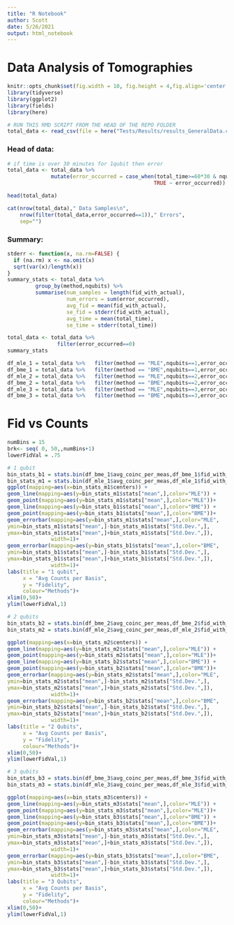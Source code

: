 ```yaml
---
title: "R Notebook"
author: Scott
date: 5/26/2021
output: html_notebook
---
```

# Data Analysis of Tomographies
```r
knitr::opts_chunk$set(fig.width = 10, fig.height = 4,fig.align='center',echo=FALSE,warning=FALSE)
library(tidyverse)
library(ggplot2)
library(fields)
library(here)

# RUN THIS RMD SCRIPT FROM THE HEAD OF THE REPO FOLDER
total_data <- read_csv(file = here("Tests/Results/results_GeneralData.csv"))
```
### Head of data:
```r
# if time is over 30 minutes for 1qubit then error
total_data <- total_data %>%
              mutate(error_occurred = case_when(total_time>=60*30 & nqubits == 1 ~ TRUE,
                                               TRUE ~ error_occurred))

head(total_data)

cat(nrow(total_data)," Data Samples\n",
    nrow(filter(total_data,error_occurred==1))," Errors",
    sep="")
```
### Summary:
```r
stderr <- function(x, na.rm=FALSE) {
  if (na.rm) x <- na.omit(x)
  sqrt(var(x)/length(x))
}
summary_stats <- total_data %>%
         group_by(method,nqubits) %>%
         summarise(num_samples = length(fid_with_actual),
                   num_errors = sum(error_occurred),
                   avg_fid = mean(fid_with_actual),
                   se_fid = stderr(fid_with_actual),
                   avg_time = mean(total_time),
                   se_time = stderr(total_time))

total_data <- total_data %>%
                filter(error_occurred==0)
summary_stats
```

```r
df_mle_1 = total_data %>%   filter(method == "MLE",nqubits==1,error_occurred==0)
df_bme_1 = total_data %>%   filter(method == "BME",nqubits==1,error_occurred==0)
df_mle_2 = total_data %>%   filter(method == "MLE",nqubits==2,error_occurred==0)
df_bme_2 = total_data %>%   filter(method == "BME",nqubits==2,error_occurred==0)
df_mle_3 = total_data %>%   filter(method == "MLE",nqubits==3,error_occurred==0)
df_bme_3 = total_data %>%   filter(method == "BME",nqubits==3,error_occurred==0)
```

# Fid vs Counts
```r
numBins = 15
brk<- seq( 0, 50,,numBins+1)
lowerFidVal = .75

# 1 qubit
bin_stats_b1 = stats.bin(df_bme_1$avg_coinc_per_meas,df_bme_1$fid_with_actual,breaks = brk)
bin_stats_m1 = stats.bin(df_mle_1$avg_coinc_per_meas,df_mle_1$fid_with_actual,breaks = brk)
ggplot(mapping=aes(x=bin_stats_m1$centers)) +
geom_line(mapping=aes(y=bin_stats_m1$stats["mean",],color="MLE")) +
geom_point(mapping=aes(y=bin_stats_m1$stats["mean",],color="MLE"))+
geom_line(mapping=aes(y=bin_stats_b1$stats["mean",],color="BME")) +
geom_point(mapping=aes(y=bin_stats_b1$stats["mean",],color="BME"))+
geom_errorbar(mapping=aes(y=bin_stats_m1$stats["mean",],color="MLE",
ymin=bin_stats_m1$stats["mean",]-bin_stats_m1$stats["Std.Dev.",],
ymax=bin_stats_m1$stats["mean",]+bin_stats_m1$stats["Std.Dev.",]),
              width=1)+
geom_errorbar(mapping=aes(y=bin_stats_b1$stats["mean",],color="BME",
ymin=bin_stats_b1$stats["mean",]-bin_stats_b1$stats["Std.Dev.",],
ymax=bin_stats_b1$stats["mean",]+bin_stats_b1$stats["Std.Dev.",]),
              width=1)+
labs(title = "1 qubit",
     x = "Avg Counts per Basis",
     y = "Fidelity",
     colour="Methods")+
xlim(0,50)+
ylim(lowerFidVal,1)
```

```r
# 2 qubits
bin_stats_b2 = stats.bin(df_bme_2$avg_coinc_per_meas,df_bme_2$fid_with_actual,breaks = brk)
bin_stats_m2 = stats.bin(df_mle_2$avg_coinc_per_meas,df_mle_2$fid_with_actual,breaks = brk)

ggplot(mapping=aes(x=bin_stats_m2$centers)) +
geom_line(mapping=aes(y=bin_stats_m2$stats["mean",],color="MLE")) +
geom_point(mapping=aes(y=bin_stats_m2$stats["mean",],color="MLE"))+
geom_line(mapping=aes(y=bin_stats_b2$stats["mean",],color="BME")) +
geom_point(mapping=aes(y=bin_stats_b2$stats["mean",],color="BME"))+
geom_errorbar(mapping=aes(y=bin_stats_m2$stats["mean",],color="MLE",
ymin=bin_stats_m2$stats["mean",]-bin_stats_m2$stats["Std.Dev.",],
ymax=bin_stats_m2$stats["mean",]+bin_stats_m2$stats["Std.Dev.",]),
              width=1)+
geom_errorbar(mapping=aes(y=bin_stats_b2$stats["mean",],color="BME",
ymin=bin_stats_b2$stats["mean",]-bin_stats_b2$stats["Std.Dev.",],
ymax=bin_stats_b2$stats["mean",]+bin_stats_b2$stats["Std.Dev.",]),
              width=1)+
labs(title = "2 Qubits",
     x = "Avg Counts per Basis",
     y = "Fidelity",
     colour="Methods")+
xlim(0,50)+
ylim(lowerFidVal,1)
```

```r
# 3 qubits
bin_stats_b3 = stats.bin(df_bme_3$avg_coinc_per_meas,df_bme_3$fid_with_actual,breaks = brk)
bin_stats_m3 = stats.bin(df_mle_3$avg_coinc_per_meas,df_mle_3$fid_with_actual,breaks = brk)

ggplot(mapping=aes(x=bin_stats_m3$centers)) +
geom_line(mapping=aes(y=bin_stats_m3$stats["mean",],color="MLE")) +
geom_point(mapping=aes(y=bin_stats_m3$stats["mean",],color="MLE"))+
geom_line(mapping=aes(y=bin_stats_b3$stats["mean",],color="BME")) +
geom_point(mapping=aes(y=bin_stats_b3$stats["mean",],color="BME"))+
geom_errorbar(mapping=aes(y=bin_stats_m3$stats["mean",],color="MLE",
ymin=bin_stats_m3$stats["mean",]-bin_stats_m3$stats["Std.Dev.",],
ymax=bin_stats_m3$stats["mean",]+bin_stats_m3$stats["Std.Dev.",]),
              width=1)+
geom_errorbar(mapping=aes(y=bin_stats_b3$stats["mean",],color="BME",
ymin=bin_stats_b3$stats["mean",]-bin_stats_b3$stats["Std.Dev.",],
ymax=bin_stats_b3$stats["mean",]+bin_stats_b3$stats["Std.Dev.",]),
              width=1)+
labs(title = "3 Qubits",
     x = "Avg Counts per Basis",
     y = "Fidelity",
     colour="Methods")+
xlim(0,50)+
ylim(lowerFidVal,1)
```